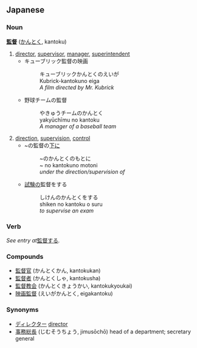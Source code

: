 ==Japanese==
===Noun===
'''[[監]][[督]]''' ([[かんとく]], kantoku)

# [[director]], [[supervisor]], [[manager]], [[superintendent]]
#* キューブリック監督の映画 
#*: キューブリックかんとくのえいが
#*: Kubrick-kantokuno eiga
#*: ''A film directed by Mr. Kubrick''
#* 野球チームの監督
#*: やきゅうチームのかんとく
#*: yakyūchīmu no kantoku
#*:  ''A manager of a baseball team''
# [[direction]], [[supervision]], [[control]]
#* ~の監督の[[下]]に
#*: ~のかんとくのもとに
#*: ~ no kantokuno motoni
#*: ''under the direction/supervision of''
#* [[試験]]の監督をする
#*: しけんのかんとくをする
#*: shiken no kantoku o suru
#*: ''to supervise an exam''

===Verb===
''See entry at ''[[監督する]]''.''

===Compounds===
* [[監督官]] (かんとくかん, kantokukan)
* [[監督者]] (かんとくしゃ, kantokusha)
* [[監督教会]] (かんとくきょうかい, kantokukyoukai)
* [[映画監督]] (えいがかんとく, eigakantoku)

===Synonyms===
*[[ディレクター]] [[director]]
*[[事務総長]] (じむそうちょう, jimusōchō) head of a department; secretary general